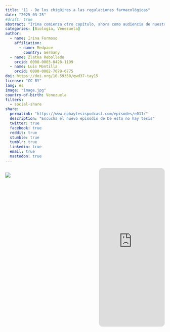 ```yaml
---
title: "11 - De los chigüires a las regulaciones farmacológicas"
date: "2025-03-25"
#draft: true
abstract: "Irina comienza otro capítulo, ahora como audiencia de nuestro podcast, pero antes nos cuenta sobre su día a día, y las complejidades de la evolución y de los procesos regulatorios en la industria farmacéutica."
categories: [Biología, Venezuela]
author: 
  - name: Irina Formoso
    affiliation:
      - name: Medpace
        country: Germany
  - name: Zlatka Rebolledo
    orcid: 0000-0003-0428-1199
  - name: Luis Montilla
    orcid: 0000-0002-7079-6775
doi: https://doi.org/10.59350/qwd37-tay15 
license: "CC BY"
lang: es
image: "image.jpg"
country-of-birth: Venezuela
filters:
  - social-share
share:
  permalink: "https://www.nohaytesispodcast.com/episodes/e011/"
  description: "Escucha el nuevo episodio de De esto no hay tesis"
  twitter: true
  facebook: true
  reddit: true
  stumble: true
  tumblr: true
  linkedin: true
  email: true
  mastodon: true
---
```

:::::::::::::: {.columns}

::: {.column width="45%"}
![](image.jpg)
:::
::: {.column width="10%"}
:::
::: {.column width="45%"}
<iframe style="border-radius:12px" src="https://open.spotify.com/embed/episode/1RSE613DEkYl1e3I56XNYC?utm_source=generator" width="100%" height="500" frameBorder="0" allowfullscreen="" allow="autoplay; clipboard-write; encrypted-media; fullscreen; picture-in-picture" loading="lazy"></iframe>
:::
:::::::::::::: 

